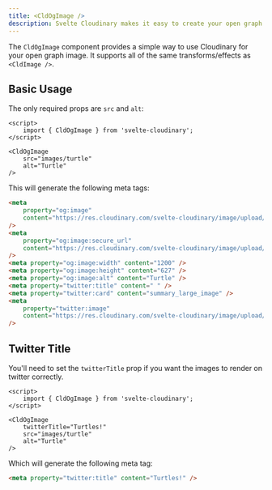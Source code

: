 ```yaml
---
title: <CldOgImage />
description: Svelte Cloudinary makes it easy to create your open graph tags and images with Cloudinary.
---
```


The `CldOgImage` component provides a simple way to use Cloudinary for your open graph image. It supports all of the same transforms/effects as `<CldImage />`.

## Basic Usage

The only required props are `src` and `alt`:

```svelte
<script>
    import { CldOgImage } from 'svelte-cloudinary';
</script>

<CldOgImage
	src="images/turtle"
	alt="Turtle"
/>
```

This will generate the following meta tags:

```html
<meta
	property="og:image"
	content="https://res.cloudinary.com/svelte-cloudinary/image/upload/f_auto/q_auto/v1/images/turtle?_a=BATAXdTE0"
/>
<meta
	property="og:image:secure_url"
	content="https://res.cloudinary.com/svelte-cloudinary/image/upload/f_auto/q_auto/v1/images/turtle?_a=BATAXdTE0"
/>
<meta property="og:image:width" content="1200" />
<meta property="og:image:height" content="627" />
<meta property="og:image:alt" content="Turtle" />
<meta property="twitter:title" content=" " />
<meta property="twitter:card" content="summary_large_image" />
<meta
	property="twitter:image"
	content="https://res.cloudinary.com/svelte-cloudinary/image/upload/f_auto/q_auto/v1/images/turtle?_a=BATAXdTE0"
/>
```

## Twitter Title

You'll need to set the `twitterTitle` prop if you want the images to render on twitter correctly.

```svelte
<script>
	import { CldOgImage } from 'svelte-cloudinary';
</script>

<CldOgImage
	twitterTitle="Turtles!"
	src="images/turtle"
	alt="Turtle"
/>
```

Which will generate the following meta tag:

```html
<meta property="twitter:title" content="Turtles!" />
```
